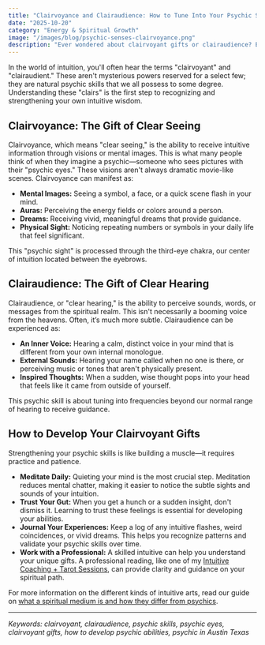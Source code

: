 ```yaml
---
title: "Clairvoyance and Clairaudience: How to Tune Into Your Psychic Senses"
date: "2025-10-20"
category: "Energy & Spiritual Growth"
image: "/images/blog/psychic-senses-clairvoyance.png"
description: "Ever wondered about clairvoyant gifts or clairaudience? Explore the difference between clear seeing and clear hearing, and learn how to develop your own psychic skills."
---
```


In the world of intuition, you'll often hear the terms "clairvoyant" and "clairaudient." These aren't mysterious powers reserved for a select few; they are natural psychic skills that we all possess to some degree. Understanding these "clairs" is the first step to recognizing and strengthening your own intuitive wisdom.

## Clairvoyance: The Gift of Clear Seeing

Clairvoyance, which means "clear seeing," is the ability to receive intuitive information through visions or mental images. This is what many people think of when they imagine a psychic—someone who sees pictures with their "psychic eyes." These visions aren't always dramatic movie-like scenes. Clairvoyance can manifest as:

- **Mental Images:** Seeing a symbol, a face, or a quick scene flash in your mind.
- **Auras:** Perceiving the energy fields or colors around a person.
- **Dreams:** Receiving vivid, meaningful dreams that provide guidance.
- **Physical Sight:** Noticing repeating numbers or symbols in your daily life that feel significant.

This "psychic sight" is processed through the third-eye chakra, our center of intuition located between the eyebrows.

## Clairaudience: The Gift of Clear Hearing

Clairaudience, or "clear hearing," is the ability to perceive sounds, words, or messages from the spiritual realm. This isn't necessarily a booming voice from the heavens. Often, it’s much more subtle. Clairaudience can be experienced as:

- **An Inner Voice:** Hearing a calm, distinct voice in your mind that is different from your own internal monologue.
- **External Sounds:** Hearing your name called when no one is there, or perceiving music or tones that aren't physically present.
- **Inspired Thoughts:** When a sudden, wise thought pops into your head that feels like it came from outside of yourself.

This psychic skill is about tuning into frequencies beyond our normal range of hearing to receive guidance.

## How to Develop Your Clairvoyant Gifts

Strengthening your psychic skills is like building a muscle—it requires practice and patience.

- **Meditate Daily:** Quieting your mind is the most crucial step. Meditation reduces mental chatter, making it easier to notice the subtle sights and sounds of your intuition.
- **Trust Your Gut:** When you get a hunch or a sudden insight, don't dismiss it. Learning to trust these feelings is essential for developing your abilities.
- **Journal Your Experiences:** Keep a log of any intuitive flashes, weird coincidences, or vivid dreams. This helps you recognize patterns and validate your psychic skills over time.
- **Work with a Professional:** A skilled intuitive can help you understand your unique gifts. A professional reading, like one of my [Intuitive Coaching + Tarot Sessions](/services), can provide clarity and guidance on your spiritual path.

For more information on the different kinds of intuitive arts, read our guide on [what a spiritual medium is and how they differ from psychics](/blog/placeholder-spiritual-medium).

---
*Keywords: clairvoyant, clairaudience, psychic skills, psychic eyes, clairvoyant gifts, how to develop psychic abilities, psychic in Austin Texas*